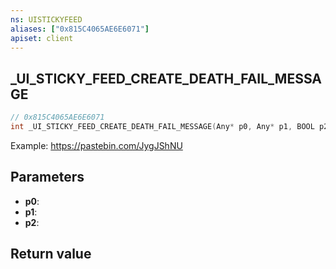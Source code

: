 ```yaml
---
ns: UISTICKYFEED
aliases: ["0x815C4065AE6E6071"]
apiset: client
---
```

## _UI_STICKY_FEED_CREATE_DEATH_FAIL_MESSAGE

```c
// 0x815C4065AE6E6071
int _UI_STICKY_FEED_CREATE_DEATH_FAIL_MESSAGE(Any* p0, Any* p1, BOOL p2);
```

Example: https://pastebin.com/JygJShNU

## Parameters
* **p0**:
* **p1**:
* **p2**:

## Return value